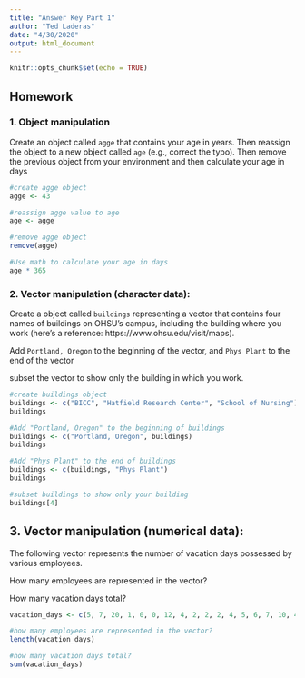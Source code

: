 ```yaml
---
title: "Answer Key Part 1"
author: "Ted Laderas"
date: "4/30/2020"
output: html_document
---
```


```r
knitr::opts_chunk$set(echo = TRUE)
```

## Homework


### 1.  Object manipulation

Create an object called `agge` that contains your age in years. Then
reassign the object to a new object called `age` (e.g., correct the typo). Then remove the previous object from your environment and then calculate your age in days

```r
#create agge object
agge <- 43

#reassign agge value to age
age <- agge

#remove agge object
remove(agge)

#Use math to calculate your age in days
age * 365
```


### 2.  Vector manipulation (character data):

Create a object called `buildings` representing a vector that contains four names of buildings on OHSU's campus, including the building where you work (here's a reference: https://www.ohsu.edu/visit/maps). 

Add `Portland, Oregon` to the beginning of the vector, and `Phys Plant` to the end of the vector

subset the vector to show only the building in which you work.

```r
#create buildings object
buildings <- c("BICC", "Hatfield Research Center", "School of Nursing")
buildings
```

```r
#Add "Portland, Oregon" to the beginning of buildings
buildings <- c("Portland, Oregon", buildings)
buildings
```

```r
#Add "Phys Plant" to the end of buildings
buildings <- c(buildings, "Phys Plant")
buildings
```

```r
#subset buildings to show only your building
buildings[4]

```


## 3. Vector manipulation (numerical data):

The following vector represents the number of vacation days possessed by various employees.

How many employees are represented in the vector?

How many vacation days total?

```r
vacation_days <- c(5, 7, 20, 1, 0, 0, 12, 4, 2, 2, 2, 4, 5, 6, 7, 10, 4)

#how many employees are represented in the vector?
length(vacation_days)

#how many vacation days total?
sum(vacation_days)
```


